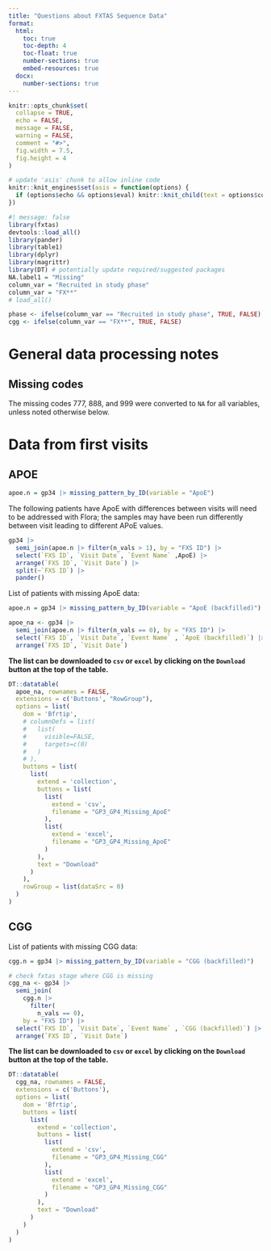 ```yaml
---
title: "Questions about FXTAS Sequence Data"
format:
  html:
    toc: true
    toc-depth: 4
    toc-float: true
    number-sections: true
    embed-resources: true
  docx:
    number-sections: true
---
```


```r

knitr::opts_chunk$set(
  collapse = TRUE,
  echo = FALSE,
  message = FALSE,
  warning = FALSE,
  comment = "#>",
  fig.width = 7.5,
  fig.height = 4
)

# update 'asis' chunk to allow inline code
knitr::knit_engines$set(asis = function(options) {
  if (options$echo && options$eval) knitr::knit_child(text = options$code)
})
```

```r
#| message: false
library(fxtas)
devtools::load_all()
library(pander)
library(table1)
library(dplyr)
library(magrittr)
library(DT) # potentially update required/suggested packages
NA.label1 = "Missing"
column_var = "Recruited in study phase"
column_var = "FX**"
# load_all()

phase <- ifelse(column_var == "Recruited in study phase", TRUE, FALSE)
cgg <- ifelse(column_var == "FX**", TRUE, FALSE)
```

# General data processing notes

## Missing codes

The missing codes 777, 888, and 999 were converted to `NA` for all variables, unless noted otherwise below.

# Data from first visits

## APOE

```r
apoe.n = gp34 |> missing_pattern_by_ID(variable = "ApoE")
```


The following patients have ApoE with differences between visits will need to be addressed with Flora; the samples may have been run differently between visit leading to different APoE values. 

```r

gp34 |> 
  semi_join(apoe.n |> filter(n_vals > 1), by = "FXS ID") |> 
  select(`FXS ID`, `Visit Date`, `Event Name` ,ApoE) |> 
  arrange(`FXS ID`, `Visit Date`) |> 
  split(~`FXS ID`) |> 
  pander()

```


List of patients with missing ApoE data:

```r
apoe.n = gp34 |> missing_pattern_by_ID(variable = "ApoE (backfilled)")

apoe_na <- gp34 |> 
  semi_join(apoe.n |> filter(n_vals == 0), by = "FXS ID") |> 
  select(`FXS ID`, `Visit Date`, `Event Name` , `ApoE (backfilled)`) |> 
  arrange(`FXS ID`, `Visit Date`)
```

:::{.callout-note}
<b>The list can be downloaded to `csv` or `excel` by clicking on the `Download` button at the top of the table.</b>
:::

```r
DT::datatable(
  apoe_na, rownames = FALSE,
  extensions = c('Buttons', "RowGroup"),
  options = list(
    dom = 'Bfrtip',
    # columnDefs = list(
    #   list(
    #     visible=FALSE,
    #     targets=c(0)
    #   )
    # ),
    buttons = list(
      list(
        extend = 'collection',
        buttons = list(
          list(
            extend = 'csv',
            filename = "GP3_GP4_Missing_ApoE"
          ),
          list(
            extend = 'excel',
            filename = "GP3_GP4_Missing_ApoE"
          )
        ),
        text = "Download"
      )
    ),
    rowGroup = list(dataSrc = 0)
  )
)

```

## CGG

List of patients with missing CGG data:  

```r
cgg.n = gp34 |> missing_pattern_by_ID(variable = "CGG (backfilled)")

# check fxtas stage where CGG is missing
cgg_na <- gp34 |> 
  semi_join(
    cgg.n |> 
      filter(
        n_vals == 0), 
    by = "FXS ID") |> 
  select(`FXS ID`, `Visit Date`, `Event Name` , `CGG (backfilled)`) |> 
  arrange(`FXS ID`, `Visit Date`)

```

:::{.callout-note}
<b>The list can be downloaded to `csv` or `excel` by clicking on the `Download` button at the top of the table.</b>
:::

```r
DT::datatable(
  cgg_na, rownames = FALSE,
  extensions = c('Buttons'),
  options = list(
    dom = 'Bfrtip',
    buttons = list(
      list(
        extend = 'collection',
        buttons = list(
          list(
            extend = 'csv',
            filename = "GP3_GP4_Missing_CGG"
          ),
          list(
            extend = 'excel',
            filename = "GP3_GP4_Missing_CGG"
          )
        ),
        text = "Download"
      )
    )
  )
)

```


